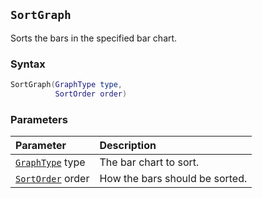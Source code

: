 ::: {.minipage data-latex="{\textwidth}"}
## `SortGraph`

Sorts the bars in the specified bar chart.

### Syntax {-}

``` .lua
SortGraph(GraphType type,
          SortOrder order)
```


### Parameters {-}

**Parameter** | **Description**
| :-- | :-- |
| [`GraphType`](#graphtype) type | The bar chart to sort. | 
| [`SortOrder`](#sortorder) order | How the bars should be sorted. |
:::
